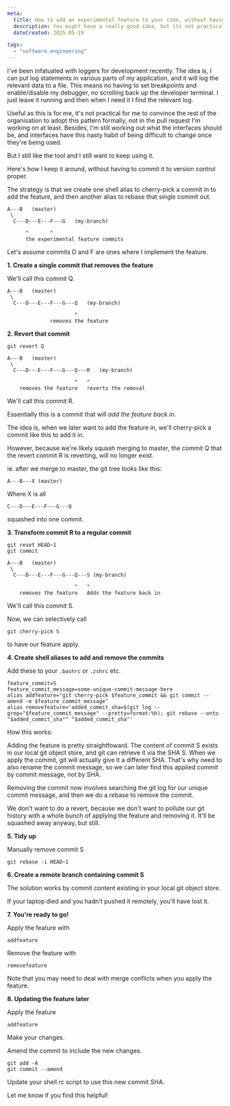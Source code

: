```yaml
---
meta:
  title: How to add an experimental feature to your code, without having it in your main version control
  description: You might have a really good idea, but its not practical to get it commited to version control. You can keep the feature around for local use with some shell aliases and git commands.
  dateCreated: 2025-05-19

tags: 
  - "software_engineering"
---
```


I've been infatuated with loggers for development recently. The idea is, I can put log statements in various parts of my application, and it will log the relevant data to a file. This means no having to set breakpoints and enable/disable my debugger, no scrolling back up the developer terminal. I just leave it running and then when I need it I find the relevant log. 

Useful as this is for me, it's not practical for me to convince the rest of the organisation to adopt this pattern formally, not in the pull request I'm working on at least. Besides, I'm still working out what the interfaces should be, and interfaces have this nasty habit of being difficult to change once they're being used. 

But I still like the tool and I still want to keep using it. 

Here's how I keep it around, without having to commit it to version control proper. 

The strategy is that we create one shell alias to cherry-pick a commit in to add the feature, and then another alias to rebase that single commit out.

```
A---B   (master)
 \
  C---D---E---F---G   (my-branch)
 
      ^       ^
      the experimental feature commits
```

Let's assume commits D and F are ones where I implement the feature. 


**1. Create a single commit that removes the feature** 

We'll call this commit Q. 


```
A---B   (master)
 \
  C---D---E---F---G---Q   (my-branch)
                       
                      ^
              removes the feature
```


**2. Revert that commit**

```
git revert Q
```

```
A---B   (master)
 \
  C---D---E---F---G---Q---R   (my-branch)
                       
                      ^   ^
    removes the feature   reverts the removal 
```
We'll call this commit R.

Essentially this is a commit that will _add the feature back in_.

The idea is, when we later want to add the feature in, we'll cherry-pick a commit like this to add it in. 

However, because we're likely squash merging to master, the commit Q that the revert commit R is reverting, will no longer exist. 

ie. after we merge to master, the git tree looks like this: 

```
A---B---X (master)
```

Where X is all 

```
C---D---E---F---G---Q
```

squashed into one commit. 


**3. Transform commit R to a regular commit** 

```
git reset HEAD~1
git commit 
```

```
A---B   (master)
 \
  C---D---E---F---G---Q---S (my-branch)

                      ^   ^
    removes the feature   Adds the feature back in 
```

We'll call this commit S. 

Now, we can selectively call

```
git cherry-pick S 
```

to have our feature apply. 


**4. Create shell aliases to add and remove the commits** 

Add these to your `.bashrc` or `.zshrc` etc. 

```
feature_commit=S
feature_commit_message=some-unique-commit-message-here
alias addfeature="git cherry-pick $feature_commit && git commit --amend -m $feature_commit_message"
alias removefeature='added_commit_sha=$(git log --grep="$feature_commit_message" --pretty=format:%h); git rebase --onto "$added_commit_sha"^ "$added_commit_sha"'

```

How this works: 

Adding the feature is pretty straightfoward. The content of commit S exists in our local git object store, and git can retrieve it via the SHA S. 
When we apply the commit, git will actually give it a different SHA. That's why need to also rename the commit message, so we can later find this applied commit by commit message, not by SHA. 

Removing the commit now involves searching the git log for our unique commit message, and then we do a rebase to remove the commit. 

We don't want to do a revert, because we don't want to pollute our git history with a whole bunch of applying the feature and removing it. It'll be squashed away anyway, but still.


**5. Tidy up** 

Manually remove commit S

```
git rebase -i HEAD~1
```

**6. Create a remote branch containing commit S**

The solution works by commit content existing in your local git object store. 

If your laptop died and you hadn't pushed it remotely, you'll have lost it. 

**7. You're ready to go!**

Apply the feature with 

```
addfeature
```

Remove the feature with 

```
removefeature
```

Note that you may need to deal with merge conflicts when you apply the feature. 


**8. Updating the feature later**

Apply the feature 

```
addfeature
```

Make your changes. 

Amend the commit to include the new changes. 

```
git add -A
git commit --amend 
```

Update your shell rc script to use this new commit SHA. 



Let me know if you find this helpful!